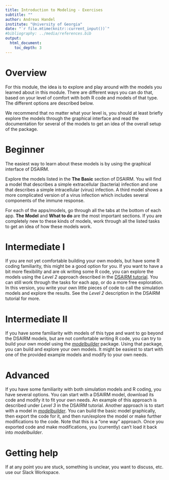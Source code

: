 ```yaml
---
title: Introduction to Modeling - Exercises
subtitle: ""
author: Andreas Handel
institute: "University of Georgia"
date: "`r file.mtime(knitr::current_input())`"
#bibliography: ../media/references.bib
output: 
  html_document:
    toc_depth: 3
---
```



# Overview

For this module, the idea is to explore and play around with the models you learned about in this module. 
There are different ways you can do that, based on your level of comfort with both R code and models of that type. The different options are described below.

We recommend that no matter what your level is, you should at least briefly explore the models through the graphical interface and read the documentation for several of the models to get an idea of the overall setup of the package.


# Beginner

The easiest way to learn about these models is by using the graphical interface of DSAIRM. 

Explore the models listed in the __The Basic__ section of DSAIRM. You will find a model that describes a simple extracellular (bacteria) infection and one that describes a simple intracellular (virus) infection. A third model shows a more complicated version of a virus infection which includes several components of the immune response.

For each of the apps/models, go through all the tabs at the bottom of each app. __The Model__ and __What to do__ are the most important sections. If you are completely new to these kinds of models, work through all the listed tasks to get an idea of how these models work.


# Intermediate I

If you are not yet comfortable building your own models, but have some R coding familiarity, this might be a good option for you. If you want to have a bit more flexibility and are ok writing some R code, you can explore the models using the _Level 2_ approach described in the [DSAIRM tutorial](https://ahgroup.github.io/DSAIRM/articles/DSAIRM.html). You can still work through the tasks for each app, or do a more free exploration. In this version, you write your own little pieces of code to call the simulation models and explore the results. See the _Level 2_ description in the DSAIRM tutorial for more. 


# Intermediate II

If you have some familiarity with models of this type and want to go beyond the DSAIRM models, but are not comfortable writing R code, you can try to build your own model using the [_modelbuilder_](https://ahgroup.github.io/modelbuilder/) package. Using that package, you can build and explore your own models. It might be easiest to start with one of the provided example models and modify to your own needs.


# Advanced

If you have some familiarity with both simulation models and R coding, you have several options. You can start with a DSAIRM model, download its code and modify it to fit your own needs. An example of this approach is described under _Level 3_ in the DSAIRM tutorial. Another approach is to start with a model in [_modelbuilder_](https://ahgroup.github.io/modelbuilder/). You can build the basic model graphically, then export the code for it, and then run/explore the model or make further modifications to the code. Note that this is a "one way" approach. Once you exported code and make modifications, you (currently) can't load it back into _modelbuilder_. 

# Getting help

If at any point you are stuck, something is unclear, you want to discuss, etc. use our Slack Workspace.



